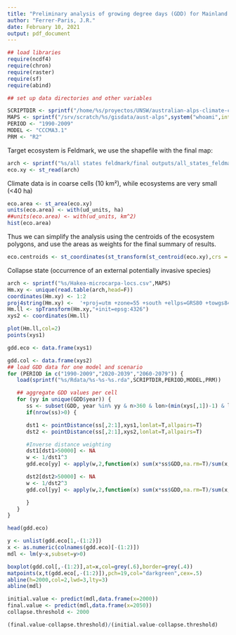 ```yaml
---
title: "Preliminary analysis of growing degree days (GDD) for Mainland Feldmark ecosystem"
author: "Ferrer-Paris, J.R."
date: February 10, 2021
output: pdf_document
---
```

```r

## load libraries
require(ncdf4)
require(chron)
require(raster)
require(sf)
require(abind)

## set up data directories and other variables

SCRIPTDIR <- sprintf("/home/%s/proyectos/UNSW/australian-alps-climate-change",system("whoami",intern=T))
MAPS <- sprintf("/srv/scratch/%s/gisdata/aust-alps",system("whoami",intern=T))
PERIOD <- "1990-2009"
MODEL <- "CCCMA3.1"
PRM <- "R2"

```

Target ecosystem is Feldmark, we use the shapefile with the final map:

```r
arch <- sprintf("%s/all states feldmark/final outputs/all_states_feldmark_min.shp",MAPS)
eco.xy <- st_read(arch)
```

Climate data is in coarse cells (10 km²), while ecosystems are very small (<40 ha)

```r
eco.area <- st_area(eco.xy)
units(eco.area) <- with(ud_units, ha)
##units(eco.area) <- with(ud_units, km^2)
hist(eco.area)
```

Thus we can simplify the analysis using the centroids of the ecosystem polygons, and use the areas as weights for the final summary of results.



```r
eco.centroids <- st_coordinates(st_transform(st_centroid(eco.xy),crs = "EPSG:4326"))

```

 Collapse state (occurrence of an external potentially invasive species)

```r

arch <- sprintf("%s/Hakea-microcarpa-locs.csv",MAPS)
Hm.xy <- unique(read.table(arch,head=F))
coordinates(Hm.xy) <- 1:2
proj4string(Hm.xy) <-  '+proj=utm +zone=55 +south +ellps=GRS80 +towgs84=0,0,0,0,0,0,0 +units=m +no_defs '
Hm.ll <- spTransform(Hm.xy,"+init=epsg:4326")
xys2 <- coordinates(Hm.ll)

plot(Hm.ll,col=2)
points(xys1)


```

```r

gdd.eco <- data.frame(xys1)

gdd.col <- data.frame(xys2)
## load GDD data for one model and scenario
for (PERIOD in c("1990-2009","2020-2039","2060-2079")) {
   load(sprintf("%s/Rdata/%s-%s-%s.rda",SCRIPTDIR,PERIOD,MODEL,PRM))

   ## aggregate GDD values per cell
   for (yy in unique(GDD$year)) {
      ss <- subset(GDD, year %in% yy & n>360 & lon>(min(xys[,1])-1) & lon<(max(xys[,1])+1) & lat>(min(xys[,2])-1) & lat<(max(xys[,2])+1))
      if(nrow(ss)>0) {

      dst1 <- pointDistance(ss[,2:1],xys1,lonlat=T,allpairs=T)
      dst2 <- pointDistance(ss[,2:1],xys2,lonlat=T,allpairs=T)

      #Inverse distance weighting
      dst1[dst1>50000] <- NA
      w <- 1/dst1^3
      gdd.eco[yy] <- apply(w,2,function(x) sum(x*ss$GDD,na.rm=T)/sum(x,na.rm=T))

      dst2[dst2>50000] <- NA
      w <- 1/dst2^3
      gdd.col[yy] <- apply(w,2,function(x) sum(x*ss$GDD,na.rm=T)/sum(x,na.rm=T))

      }
   }   
}

```

```r

head(gdd.eco)

y <- unlist(gdd.eco[1,-(1:2)])
x <- as.numeric(colnames(gdd.eco)[-(1:2)])
mdl <- lm(y~x,subset=y>0)

boxplot(gdd.col[,-(1:2)],at=x,col=grey(.6),border=grey(.4))
matpoints(x,t(gdd.eco[,-(1:2)]),pch=19,col="darkgreen",cex=.5)
abline(h=2000,col=2,lwd=3,lty=3)
abline(mdl)

```

```r

initial.value <- predict(mdl,data.frame(x=2000))
final.value <- predict(mdl,data.frame(x=2050))
collapse.threshold <- 2000

(final.value-collapse.threshold)/(initial.value-collapse.threshold)


```
